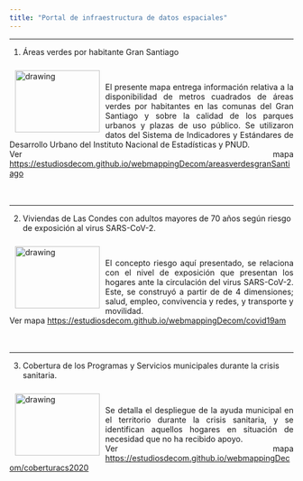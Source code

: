 ```yaml
---
title: "Portal de infraestructura de datos espaciales" 
---
```


---

1. Áreas verdes por habitante Gran Santiago

<img style="float:left; margin:10px;" src="C:/Users/17617549-4/Documents/Desarrollo Website Estudios/EstudiosDecom.git.io/images/webmapping.png" alt="drawing" width="150" height="110"/><br><p align="justify">El presente mapa entrega información relativa a la disponibilidad de metros cuadrados de áreas verdes por habitantes en las comunas del Gran Santiago y sobre la calidad de los parques urbanos y plazas de uso público. Se utilizaron datos del Sistema de Indicadores y Estándares de Desarrollo Urbano del Instituto Nacional de Estadísticas y PNUD.</br>Ver mapa <a href="https://estudiosdecom.github.io/areasverdesurbanasGranStgo/#11/-33.4486/-70.6270" target="_blank"> https://estudiosdecom.github.io/webmappingDecom/areasverdesgranSantiago </a><br>
<br>
</br></p>

---

2. Viviendas de Las Condes con adultos mayores de 70 años según riesgo de exposición al virus SARS-CoV-2.

<img style="float:left; margin:10px;" src="C:/Users/17617549-4/Documents/Desarrollo Website Estudios/EstudiosDecom.git.io/images/webmapping.png" alt="drawing" width="150" height="110"/><br><p align="justify">El concepto riesgo aquí presentado, se relaciona con el nivel de exposición que presentan los hogares ante la circulación del virus SARS-CoV-2. Este, se construyó a partir de de 4 dimensiones; salud, empleo, convivencia y redes, y transporte y movilidad. </br>Ver mapa <a href="https://estudiosdecom.github.io/wmCOVID19AM/#13/-33.3946/-70.5613" target="_blank"> https://estudiosdecom.github.io/webmappingDecom/covid19am</a><br>
<br>
</br></p>

---

3. Cobertura de los Programas y Servicios municipales durante la crisis sanitaria.

<img style="float:left; margin:10px;" src="C:/Users/17617549-4/Documents/Desarrollo Website Estudios/EstudiosDecom.git.io/images/webmapping.png" alt="drawing" width="150" height="110"/><br><p align="justify">Se detalla el despliegue de la ayuda municipal en el territorio durante la crisis sanitaria, y se identifican aquellos hogares en situación de necesidad que no ha recibido apoyo. </br>Ver mapa <a href="https://estudiosdecom.github.io/coberturaCS2020LC/#13/-33.3994/-70.5425" target="_blank"> https://estudiosdecom.github.io/webmappingDecom/coberturacs2020 </a><br>
<br>
</br></p>

 

 
